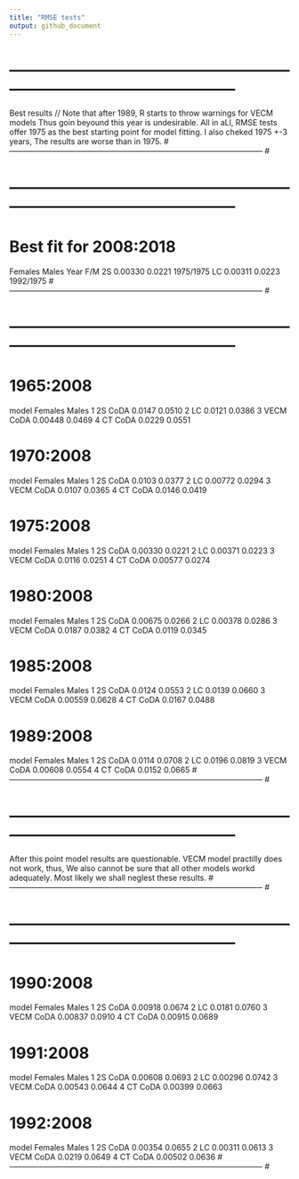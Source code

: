 ```yaml
---
title: "RMSE tests"
output: github_document
---
```


# -------------------------------------------------------------------------------------------------- #
Best results // Note that after 1989, R starts to throw warnings for VECM models
Thus goin beyound this year is undesirable.
All in aLl, RMSE tests offer 1975 as the best starting point for model fitting.
I also cheked 1975 +-3 years, The results are worse than in 1975.
# -------------------------------------------------------------------------------------------------- #

# -------------------------------------------------------------------------------------------------- #
# Best fit for 2008:2018
Females      Males   Year F/M
2S 0.00330   0.0221  1975/1975
LC 0.00311   0.0223  1992/1975
# -------------------------------------------------------------------------------------------------- #

# -------------------------------------------------------------------------------------------------- #
# 1965:2008
model       Females  Males
1 2S CoDA   0.0147  0.0510
2 LC        0.0121  0.0386
3 VECM CoDA 0.00448 0.0469
4 CT CoDA   0.0229  0.0551

# 1970:2008
model       Females  Males
1 2S CoDA   0.0103  0.0377
2 LC        0.00772 0.0294
3 VECM CoDA 0.0107  0.0365
4 CT CoDA   0.0146  0.0419
 
# 1975:2008
model       Females  Males
1 2S CoDA   0.00330 0.0221
2 LC        0.00371 0.0223
3 VECM CoDA 0.0116  0.0251
4 CT CoDA   0.00577 0.0274
 
# 1980:2008
model       Females  Males
1 2S CoDA   0.00675 0.0266
2 LC        0.00378 0.0286
3 VECM CoDA 0.0187  0.0382
4 CT CoDA   0.0119  0.0345

# 1985:2008
model       Females  Males
1 2S CoDA   0.0124  0.0553
2 LC        0.0139  0.0660
3 VECM CoDA 0.00559 0.0628
4 CT CoDA   0.0167  0.0488

# 1989:2008
model       Females  Males
1 2S CoDA   0.0114  0.0708
2 LC        0.0196  0.0819
3 VECM CoDA 0.00608 0.0554
4 CT CoDA   0.0152  0.0665
# -------------------------------------------------------------------------------------------------- #

# -------------------------------------------------------------------------------------------------- #
After this point model results are questionable. VECM model practilly does not work, thus,
We also cannot be sure that all other models workd adequately. Most likely we shall neglest these results.
# -------------------------------------------------------------------------------------------------- #

# -------------------------------------------------------------------------------------------------- #
# 1990:2008
model       Females  Males
1 2S CoDA   0.00918 0.0674
2 LC        0.0181  0.0760
3 VECM CoDA 0.00837 0.0910
4 CT CoDA   0.00915 0.0689
 
# 1991:2008
model       Females  Males
1 2S CoDA   0.00608 0.0693
2 LC        0.00296 0.0742
3 VECM CoDA 0.00543 0.0644
4 CT CoDA   0.00399 0.0663

# 1992:2008
model       Females  Males
1 2S CoDA   0.00354 0.0655
2 LC        0.00311 0.0613
3 VECM CoDA 0.0219  0.0649
4 CT CoDA   0.00502 0.0636
# -------------------------------------------------------------------------------------------------- #
